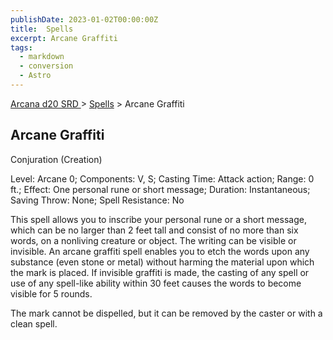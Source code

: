 ```yaml
---
publishDate: 2023-01-02T00:00:00Z
title:  Spells
excerpt: Arcane Graffiti
tags:
  - markdown
  - conversion
  - Astro
---
```


[ Arcana d20 SRD ](/#arcanaD20) > [ Spells](arcana-d20-srd-spells-index) > Arcane Graffiti

##  Arcane Graffiti

Conjuration (Creation)

Level: Arcane 0; Components: V, S; Casting Time: Attack action; Range: 0 ft.;
Effect: One personal rune or short message; Duration: Instantaneous; Saving
Throw: None; Spell Resistance: No

This spell allows you to inscribe your personal rune or a short message, which
can be no larger than 2 feet tall and consist of no more than six words, on a
nonliving creature or object. The writing can be visible or invisible. An
arcane graffiti spell enables you to etch the words upon any substance (even
stone or metal) without harming the material upon which the mark is placed. If
invisible graffiti is made, the casting of any spell or use of any spell-like
ability within 30 feet causes the words to become visible for 5 rounds.

The mark cannot be dispelled, but it can be removed by the caster or with a
clean spell.

